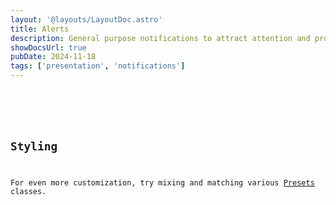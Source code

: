 ```yaml
---
layout: '@layouts/LayoutDoc.astro'
title: Alerts
description: General purpose notifications to attract attention and provide critical actions.
showDocsUrl: true
pubDate: 2024-11-18
tags: ['presentation', 'notifications']
---
```




<Preview client:visible>
	<Fragment slot="preview">
		<Example />
	</Fragment>
	<Fragment slot="code">
		<Code code={ExampleRaw} lang="astro" />
	</Fragment>
</Preview>

## Styling

For even more customization, try mixing and matching various [Presets](/docs/design/presets) classes.

<Preview client:visible>
	<Fragment slot="preview">
		<ExampleColors />
	</Fragment>
	<Fragment slot="code">
		<Code code={ExampleColorsRaw} lang="astro" />
	</Fragment>
</Preview>
